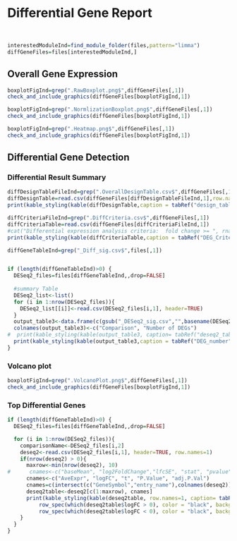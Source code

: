 # Differential Gene Report

<br>

```r
interestedModuleInd=find_module_folder(files,pattern="limma")
diffGeneFiles=files[interestedModuleInd,]

```

## Overall Gene Expression

```r
boxplotFigInd=grep(".RawBoxplot.png$",diffGeneFiles[,1])
check_and_include_graphics(diffGeneFiles[boxplotFigInd,1])
```

```r
boxplotFigInd=grep(".NormlizationBoxplot.png$",diffGeneFiles[,1])
check_and_include_graphics(diffGeneFiles[boxplotFigInd,1])
```

```r
boxplotFigInd=grep(".Heatmap.png$",diffGeneFiles[,1])
check_and_include_graphics(diffGeneFiles[boxplotFigInd,1])
```

## Differential Gene Detection

### Differential Result Summary

```r
diffDesignTableFileInd=grep(".OverallDesignTable.csv$",diffGeneFiles[,1])
diffDesignTable=read.csv(diffGeneFiles[diffDesignTableFileInd,1],row.names=1)
print(kable_styling(kable(diffDesignTable,caption = tabRef("design_table","Differential Detection Design Table"))))
```



```r
diffCriteriaFileInd=grep(".DiffCriteria.csv$",diffGeneFiles[,1])
diffCriteriaTable=read.csv(diffGeneFiles[diffCriteriaFileInd,1])
#cat("Differential expression analysis criteria:  fold change >= ", rnaseqOptions["DE_fold_change", 1], " and FDR <= ", rnaseqOptions["DE_pvalue", 1], "\n\n")
print(kable_styling(kable(diffCriteriaTable,caption = tabRef("DEG_Criterias","DEG Criterias"))))
```


```r

diffGeneTableInd=grep("_Diff_sig.csv$",files[,1])


if (length(diffGeneTableInd)>0) {
  DESeq2_files=files[diffGeneTableInd,,drop=FALSE]
  
  #summary Table
  DESeq2_list<-list()
  for (i in 1:nrow(DESeq2_files)){
    DESeq2_list[[i]]<-read.csv(DESeq2_files[i,1], header=TRUE)
  }
  output_table3<-data.frame(c(gsub("_DESeq2_sig.csv","",basename(DESeq2_files[,1]))), c(unlist(lapply(DESeq2_list, nrow))))
  colnames(output_table3)<-c("Comparison", "Number of DEGs")
#  print(kable_styling(kable(output_table3, caption= tabRef("deseq2_table", paste0("DEG numbers under FC > ", rnaseqOptions["DE_fold_change", 1], " & ",pValueText," < ", rnaseqOptions["DE_pvalue", 1])))))
  print(kable_styling(kable(output_table3,caption = tabRef("DEG_number","DEG numbers"))))
}


```

### Volcano plot
```r
boxplotFigInd=grep(".VolcanoPlot.png$",diffGeneFiles[,1])
check_and_include_graphics(diffGeneFiles[boxplotFigInd,1])
```

### Top Differential Genes

```r

if (length(diffGeneTableInd)>0) {
  DESeq2_files=files[diffGeneTableInd,,drop=FALSE]

  for (i in 1:nrow(DESeq2_files)){
    comparisonName<-DESeq2_files[i,2]
    deseq2<-read.csv(DESeq2_files[i,1], header=TRUE, row.names=1)
    if(nrow(deseq2) > 0){
      maxrow<-min(nrow(deseq2), 10)
#      cnames<-c("baseMean", "log2FoldChange","lfcSE", "stat", "pvalue", "padj", "FoldChange")
      cnames<-c("AveExpr", "logFC", "t", "P.Value", "adj.P.Val")
      cnames=c(intersect(c("GeneSymbol","entry_name"),colnames(deseq2)),cnames)
      deseq2table<-deseq2[c(1:maxrow), cnames]
      print(kable_styling(kable(deseq2table, row.names=1, caption= tabRef(comparisonName, paste0(comparisonName, " top ", maxrow, " differential expressed genes")))%>% 
          row_spec(which(deseq2table$logFC > 0), color = "black", background = "bisque") %>% 
          row_spec(which(deseq2table$logFC < 0), color = "black", background = "honeydew")))
    }
  }
}


```

